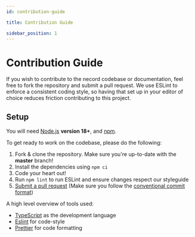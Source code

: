 ```yaml
---
id: contribution-guide

title: Contribution Guide

sidebar_position: 1
---
```


# Contribution Guide

If you wish to contribute to the necord codebase or documentation, feel free to fork the repository and submit a
pull request. We use ESLint to enforce a consistent coding style, so having that set up in your editor of choice
reduces friction contributing to this project.

## Setup

You will need [Node.js](http://nodejs.org) **version 18+**, and [npm](https://www.npmjs.com/).

To get ready to work on the codebase, please do the following:

1. Fork & clone the repository. Make sure you're up-to-date with the **master** branch!
2. Install the dependencies using `npm ci`
3. Code your heart out!
4. Run `npm lint` to run ESLint and ensure changes respect our styleguide
5. [Submit a pull request](https://github.com/necordjs/necord/compare) (Make sure you follow the [conventional commit format](https://github.com/SocketSomeone/necord/blob/main/.github/COMMIT_CONVENTION.md))

A high level overview of tools used:

-   [TypeScript](https://www.typescriptlang.org/) as the development language
-   [Eslint](https://eslint.org/) for code-style
-   [Prettier](https://prettier.io/) for code formatting
